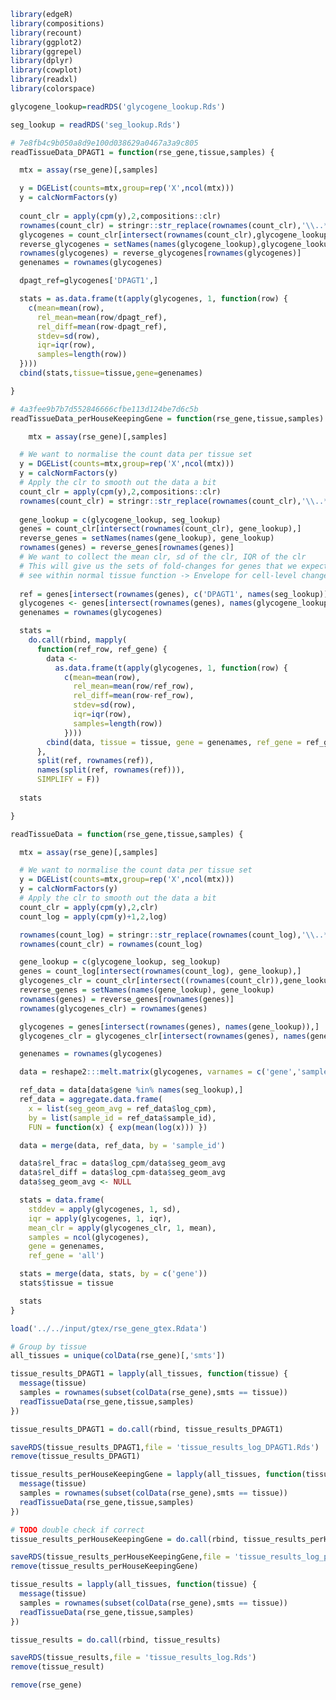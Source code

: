 
```r
library(edgeR)
library(compositions)
library(recount)
library(ggplot2)
library(ggrepel)
library(dplyr)
library(cowplot)
library(readxl)
library(colorspace)
```

```r
glycogene_lookup=readRDS('glycogene_lookup.Rds')
```

```r
seg_lookup = readRDS('seg_lookup.Rds')
```

```r
# 7e8fb4c9b050a8d9e100d038629a0467a3a9c805
readTissueData_DPAGT1 = function(rse_gene,tissue,samples) {

  mtx = assay(rse_gene)[,samples]

  y = DGEList(counts=mtx,group=rep('X',ncol(mtx)))
  y = calcNormFactors(y)
  
  count_clr = apply(cpm(y),2,compositions::clr)
  rownames(count_clr) = stringr::str_replace(rownames(count_clr),'\\..*$','')
  glycogenes = count_clr[intersect(rownames(count_clr),glycogene_lookup),]
  reverse_glycogenes = setNames(names(glycogene_lookup),glycogene_lookup)
  rownames(glycogenes) = reverse_glycogenes[rownames(glycogenes)]
  genenames = rownames(glycogenes)

  dpagt_ref=glycogenes['DPAGT1',]

  stats = as.data.frame(t(apply(glycogenes, 1, function(row) {
    c(mean=mean(row),
      rel_mean=mean(row/dpagt_ref),
      rel_diff=mean(row-dpagt_ref),
      stdev=sd(row),
      iqr=iqr(row),
      samples=length(row))
  })))
  cbind(stats,tissue=tissue,gene=genenames)

}
```

```r
# 4a3fee9b7b7d552846666cfbe113d124be7d6c5b
readTissueData_perHouseKeepingGene = function(rse_gene,tissue,samples) {

    mtx = assay(rse_gene)[,samples]

  # We want to normalise the count data per tissue set
  y = DGEList(counts=mtx,group=rep('X',ncol(mtx)))
  y = calcNormFactors(y)
  # Apply the clr to smooth out the data a bit
  count_clr = apply(cpm(y),2,compositions::clr)
  rownames(count_clr) = stringr::str_replace(rownames(count_clr),'\\..*$','')
  
  gene_lookup = c(glycogene_lookup, seg_lookup)
  genes = count_clr[intersect(rownames(count_clr), gene_lookup),]
  reverse_genes = setNames(names(gene_lookup), gene_lookup)
  rownames(genes) = reverse_genes[rownames(genes)]
  # We want to collect the mean clr, sd of the clr, IQR of the clr
  # This will give us the sets of fold-changes for genes that we expect to 
  # see within normal tissue function -> Envelope for cell-level change
  
  ref = genes[intersect(rownames(genes), c('DPAGT1', names(seg_lookup))),]
  glycogenes <- genes[intersect(rownames(genes), names(glycogene_lookup)),]
  genenames = rownames(glycogenes)

  stats = 
    do.call(rbind, mapply(
      function(ref_row, ref_gene) { 
        data <- 
          as.data.frame(t(apply(glycogenes, 1, function(row) {
            c(mean=mean(row),
              rel_mean=mean(row/ref_row),
              rel_diff=mean(row-ref_row),
              stdev=sd(row),
              iqr=iqr(row),
              samples=length(row))
            })))
        cbind(data, tissue = tissue, gene = genenames, ref_gene = ref_gene)
      },
      split(ref, rownames(ref)),
      names(split(ref, rownames(ref))),
      SIMPLIFY = F))
  
  stats

}
```

```r
readTissueData = function(rse_gene,tissue,samples) {

  mtx = assay(rse_gene)[,samples]

  # We want to normalise the count data per tissue set
  y = DGEList(counts=mtx,group=rep('X',ncol(mtx)))
  y = calcNormFactors(y)
  # Apply the clr to smooth out the data a bit
  count_clr = apply(cpm(y),2,clr)
  count_log = apply(cpm(y)+1,2,log)

  rownames(count_log) = stringr::str_replace(rownames(count_log),'\\..*$','')
  rownames(count_clr) = rownames(count_log)

  gene_lookup = c(glycogene_lookup, seg_lookup)
  genes = count_log[intersect(rownames(count_log), gene_lookup),]
  glycogenes_clr = count_clr[intersect((rownames(count_clr)),gene_lookup),]
  reverse_genes = setNames(names(gene_lookup), gene_lookup)
  rownames(genes) = reverse_genes[rownames(genes)]
  rownames(glycogenes_clr) = rownames(genes)

  glycogenes = genes[intersect(rownames(genes), names(gene_lookup)),]
  glycogenes_clr = glycogenes_clr[intersect(rownames(genes), names(gene_lookup)),]

  genenames = rownames(glycogenes)

  data = reshape2:::melt.matrix(glycogenes, varnames = c('gene','sample_id'), value.name = 'log_cpm', as.is = T)

  ref_data = data[data$gene %in% names(seg_lookup),]
  ref_data = aggregate.data.frame(
    x = list(seg_geom_avg = ref_data$log_cpm),
    by = list(sample_id = ref_data$sample_id),
    FUN = function(x) { exp(mean(log(x))) })

  data = merge(data, ref_data, by = 'sample_id')

  data$rel_frac = data$log_cpm/data$seg_geom_avg
  data$rel_diff = data$log_cpm-data$seg_geom_avg
  data$seg_geom_avg <- NULL

  stats = data.frame(
    stddev = apply(glycogenes, 1, sd),
    iqr = apply(glycogenes, 1, iqr),
    mean_clr = apply(glycogenes_clr, 1, mean),
    samples = ncol(glycogenes),
    gene = genenames,
    ref_gene = 'all')

  stats = merge(data, stats, by = c('gene'))
  stats$tissue = tissue

  stats
}
```

<!-- # ```{r} -->
<!-- # load('../../input/tcga/rse_gene_tcga.Rdata') -->
<!-- #  -->
<!-- # coldata = subset(colData(rse_gene),gdc_cases.samples.sample_type == 'Solid Tissue Normal') -->
<!-- #  -->
<!-- # # Group by tissue -->
<!-- # all_tissues = unique(coldata[,'gdc_cases.project.primary_site']) -->
<!-- # ``` -->
<!-- #  -->
<!-- # ```{r} -->
<!-- # tissue_results_tcga_DPAGT1 = lapply(all_tissues, function(tissue) { -->
<!-- #   samples = rownames(subset(coldata, gdc_cases.project.primary_site == tissue)) -->
<!-- #   if (length(samples) > 1) { -->
<!-- #     readTissueData(rse_gene,tissue,samples) -->
<!-- #   } else { -->
<!-- #     return() -->
<!-- #   } -->
<!-- # }) -->
<!-- #  -->
<!-- # tissue_results_tcga_DPAGT1 = do.call(rbind, tissue_results_tcga_DPAGT1) -->
<!-- #  -->
<!-- # saveRDS(tissue_results_tcga_DPAGT1,file = 'tissue_results_log_tcga_DPAGT1.Rds') -->
<!-- # remove(tissue_results_tcga_DPAGT1) -->
<!-- # ``` -->
<!-- #  -->
<!-- # ```{r} -->
<!-- # tissue_results_tcga_perHouseKeepingGene = lapply(all_tissues, function(tissue) { -->
<!-- #   samples = rownames(subset(coldata, gdc_cases.project.primary_site == tissue)) -->
<!-- #   if (length(samples) > 1) { -->
<!-- #     readTissueData(rse_gene,tissue,samples) -->
<!-- #   } else { -->
<!-- #     return() -->
<!-- #   } -->
<!-- # }) -->
<!-- #  -->
<!-- # tissue_results_tcga_perHouseKeepingGene = do.call(rbind, tissue_results_tcga_perHouseKeepingGene) -->
<!-- #  -->
<!-- # saveRDS(tissue_results_tcga_perHouseKeepingGene,file = 'tissue_results_log_tcga_perHouseKeepingGene.Rds') -->
<!-- # remove(tissue_results_tcga_perHouseKeepingGene) -->
<!-- # ``` -->
<!-- #  -->
<!-- # ```{r} -->
<!-- # tissue_results_tcga = lapply(all_tissues, function(tissue) { -->
<!-- #   samples = rownames(subset(coldata, gdc_cases.project.primary_site == tissue)) -->
<!-- #   if (length(samples) > 1) { -->
<!-- #     readTissueData(rse_gene,tissue,samples) -->
<!-- #   } else { -->
<!-- #     return() -->
<!-- #   } -->
<!-- # }) -->
<!-- #  -->
<!-- # tissue_results_tcga = do.call(rbind, tissue_results_tcga) -->
<!-- #  -->
<!-- # saveRDS(tissue_results_tcga,file = 'tissue_results_log_tcga.Rds') -->
<!-- # remove(tissue_results_tcga) -->
<!-- # ``` -->
<!-- #  -->
<!-- # ```{r} -->
<!-- # remove(rse_gene) -->
<!-- # ``` -->

```r
load('../../input/gtex/rse_gene_gtex.Rdata')

# Group by tissue
all_tissues = unique(colData(rse_gene)[,'smts'])
```

```r
tissue_results_DPAGT1 = lapply(all_tissues, function(tissue) {
  message(tissue)
  samples = rownames(subset(colData(rse_gene),smts == tissue))
  readTissueData(rse_gene,tissue,samples)
})

tissue_results_DPAGT1 = do.call(rbind, tissue_results_DPAGT1)

saveRDS(tissue_results_DPAGT1,file = 'tissue_results_log_DPAGT1.Rds')
remove(tissue_results_DPAGT1)
```

```r
tissue_results_perHouseKeepingGene = lapply(all_tissues, function(tissue) {
  message(tissue)
  samples = rownames(subset(colData(rse_gene),smts == tissue))
  readTissueData(rse_gene,tissue,samples)
})

# TODO double check if correct
tissue_results_perHouseKeepingGene = do.call(rbind, tissue_results_perHouseKeepingGene)

saveRDS(tissue_results_perHouseKeepingGene,file = 'tissue_results_log_perHouseKeepingGene.Rds')
remove(tissue_results_perHouseKeepingGene)
```

```r
tissue_results = lapply(all_tissues, function(tissue) {
  message(tissue)
  samples = rownames(subset(colData(rse_gene),smts == tissue))
  readTissueData(rse_gene,tissue,samples)
})

tissue_results = do.call(rbind, tissue_results)

saveRDS(tissue_results,file = 'tissue_results_log.Rds')
remove(tissue_result)
```

```r
remove(rse_gene)
```
